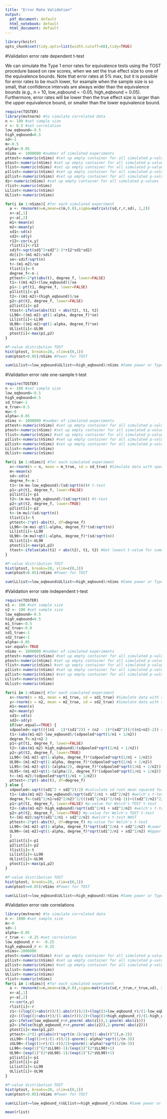 ```yaml
---
title: "Error Rate Validation"
output:
  pdf_document: default
  html_notebook: default
  html_document: default
---
```


```r
library(knitr)
opts_chunk$set(tidy.opts=list(width.cutoff=60),tidy=TRUE)
```

#Validation error rate dependent t-test

We can simulate the Type 1 error rates for equivalence tests using the TOST procedure based on raw scores, when we set the true effect size to one of the equivalence bounds. Note that error rates at 5% max, but it is possible for error rates to be much lower, for example when the sample size is so small, that confidence intervals are always wider than the equivalence bounds (e.g., n = 10, low_eqbound = -0.05, high_eqbound = 0.05). Furthermore, error rates will be lower then the true effect size is larger than the upper equivalence bound, or smaller than the lower equivalence bound. 

```r
require(TOSTER)
library(mvtnorm) #to simulate correlated data
n <- 100 #set sample size
r <- 0.5 #set correlation
low_eqbound=-0.5
high_eqbound=0.5
sd<-1
m<-0.5
alpha<-0.05
nSims <- 1000000 #number of simulated experiments
pttest<-numeric(nSims) #set up empty container for all simulated p-values
ptost<-numeric(nSims) #set up empty container for all simulated p-values
tlist<-numeric(nSims) #set up empty container for all simulated p-values
p1list<-numeric(nSims) #set up empty container for all simulated p-values
p2list<-numeric(nSims) #set up empty container for all simulated p-values
dz<-numeric(nSims) #set up empty container for all simulated p-values
rlist<-numeric(nSims)
LLlist<-numeric(nSims)
ULlist<-numeric(nSims)

for(i in 1:nSims){ #for each simulated experiment
  a <- rmvnorm(n=n,mean=c(m,0.0),sigma=matrix(c(sd,r,r,sd), 2,2))
  x<-a[,1]
  y<-a[,2]
  m1<-mean(x)
  m2<-mean(y)
  sd1<-sd(x)
  sd2<-sd(y)
  r12<-cor(x,y)
  rlist[i]<-r12
  sdif<-sqrt(sd1^2+sd2^2-2*r12*sd1*sd2)
  dz[i]<-(m1-m2)/sdif
  se<-sdif/sqrt(n)
  t<-(m1-m2)/se
  tlist[i]<-t
  degree_f<-n-1
  pttest<-2*pt(abs(t), degree_f, lower=FALSE)
  t1<-((m1-m2)+(low_eqbound))/se
  p1<-1-pt(t1, degree_f, lower=FALSE)
  p1list[i]<-p1
  t2<-((m1-m2)+(high_eqbound))/se
  p2<-pt(t2, degree_f, lower=FALSE)
  p2list[i]<-p2
  ttost<-ifelse(abs(t1) < abs(t2), t1, t2)
  LL90<-((m1-m2)-qt(1-alpha, degree_f)*se)
  LLlist[i]<-LL90
  UL90<-((m1-m2)+qt(1-alpha, degree_f)*se)
  ULlist[i]<-UL90
  ptost[i]<-max(p1,p2)
}

#P-value distribution TOST
hist(ptost, breaks=20, xlim=c(0,1))
sum(ptost<0.05)/nSims #Power for TOST

sum(LLlist>=low_eqbound&ULlist<=high_eqbound)/nSims #Same power or Type 1 error, now based on CI


```




#Validation error rate one-sample t-test


```r
require(TOSTER)
n <- 100 #set sample size
low_eqbound=-0.5
high_eqbound=0.5
sd_true<-1
m_true<-0.5
mu<-0
alpha<-0.05
nSims <- 1000000 #number of simulated experiments
pttest<-numeric(nSims) #set up empty container for all simulated p-values
ptost<-numeric(nSims) #set up empty container for all simulated p-values
tlist<-numeric(nSims) #set up empty container for all simulated p-values
p1list<-numeric(nSims) #set up empty container for all simulated p-values
p2list<-numeric(nSims) #set up empty container for all simulated p-values
LLlist<-numeric(nSims)
ULlist<-numeric(nSims)

for(i in 1:nSims){ #for each simulated experiment
  x<-rnorm(n = n, mean = m_true, sd = sd_true) #Simulate data with specified mean, standard deviation, and sample size
  m<-mean(x)
  sd<-sd(x)
  degree_f<-n-1
  t1<-(m-mu-low_eqbound)/(sd/sqrt(n))# t-test
  p1<-pt(t1, degree_f, lower=FALSE) 
  p1list[i]<-p1
  t2<-(m-mu-high_eqbound)/(sd/sqrt(n)) #t-test
  p2<-pt(t2, degree_f, lower=TRUE) 
  p2list[i]<-p2
  t<-(m-mu)/(sd/sqrt(n))
  tlist[i]<-t
  pttest<-2*pt(-abs(t), df=degree_f)
  LL90<-(m-mu)-qt(1-alpha, degree_f)*(sd/sqrt(n))
  LLlist[i]<-LL90
  UL90<-(m-mu)+qt(1-alpha, degree_f)*(sd/sqrt(n))
  ULlist[i]<-UL90
  ptost[i]<-max(p1,p2)
  ttost<-ifelse(abs(t1) < abs(t2), t1, t2) #Get lowest t-value for summary TOST result
}

#P-value distribution TOST
hist(ptost, breaks=20, xlim=c(0,1))
sum(ptost<0.05)/nSims #Power for TOST

sum(LLlist>=low_eqbound&ULlist<=high_eqbound)/nSims #Same power or Type 1 error, now based on CI

```


#Validation error rate independent t-test



```r
require(TOSTER)
n1 <- 100 #set sample size
n2 <- 100 #set sample size
low_eqbound=-0.5
high_eqbound=0.5
m1_true<-0.5
m2_true<-0.0
sd1_true<-1
sd2_true<-1
alpha<-0.05
var.equal<-TRUE
nSims <- 1000000 #number of simulated experiments
pttest<-numeric(nSims) #set up empty container for all simulated p-values
ptost<-numeric(nSims) #set up empty container for all simulated p-values
tlist<-numeric(nSims) #set up empty container for all simulated p-values
p1list<-numeric(nSims) #set up empty container for all simulated p-values
p2list<-numeric(nSims) #set up empty container for all simulated p-values
LLlist<-numeric(nSims)
ULlist<-numeric(nSims)

for(i in 1:nSims){ #for each simulated experiment
  x<-rnorm(n = n1, mean = m1_true, sd = sd1_true) #Simulate data with specified mean, standard deviation, and sample size
  y<-rnorm(n = n2, mean = m2_true, sd = sd2_true) #Simulate data with specified mean, standard   m<-mean(x)
  m1<-mean(x)
  m2<-mean(y)
  sd1<-sd(x)
  sd2<-sd(y)
  if(var.equal==TRUE) {
  sdpooled<-sqrt((((n1 - 1)*(sd1^2)) + (n2 - 1)*(sd2^2))/((n1+n2)-2)) #calculate sd pooled
  t1<-(abs(m1-m2)-low_eqbound)/(sdpooled*sqrt(1/n1 + 1/n2))
  degree_f<-n1+n2-2
  p1<-pt(t1, degree_f, lower=FALSE) 
  t2<-(abs(m1-m2)-high_eqbound)/(sdpooled*sqrt(1/n1 + 1/n2))
  p2<-pt(t2, degree_f, lower=TRUE) 
  LL90<-(m1-m2)-qt(1-alpha, degree_f)*(sdpooled*sqrt(1/n1 + 1/n2))
  UL90<-(m1-m2)+qt(1-alpha, degree_f)*(sdpooled*sqrt(1/n1 + 1/n2))
  LL95<-(m1-m2)-qt(1-(alpha/2), degree_f)*(sdpooled*sqrt(1/n1 + 1/n2))
  UL95<-(m1-m2)+qt(1-(alpha/2), degree_f)*(sdpooled*sqrt(1/n1 + 1/n2))
  t<-(m1-m2)/(sdpooled*sqrt(1/n1 + 1/n2))
  pttest<-2*pt(-abs(t), df=degree_f)
} else {
  sdpooled<-sqrt((sd1^2 + sd2^2)/2) #calculate sd root mean squared for Welch's t-test
  t1<-(abs(m1-m2)-low_eqbound)/sqrt(sd1^2/n1 + sd2^2/n2) #welch's t-test lower bound
  degree_f<-(sd1^2/n1+sd2^2/n2)^2/(((sd1^2/n1)^2/(n1-1))+((sd2^2/n2)^2/(n2-1))) #degrees of reedom for Welch's t-test
  p1<-pt(t1, degree_f, lower=FALSE) #p-value for Welch's TOST t-test
  t2<-(abs(m1-m2)-high_eqbound)/sqrt(sd1^2/n1 + sd2^2/n2) #welch's t-test upper bound
  p2<-pt(t2, degree_f, lower=TRUE) #p-value for Welch's TOST t-test
  t<-(m1-m2)/sqrt(sd1^2/n1 + sd2^2/n2) #welch's t-test NHST
  pttest<-2*pt(-abs(t), df=degree_f) #p-value for Welch's t-test
  LL90<-(m1-m2)-qt(1-alpha, degree_f)*sqrt(sd1^2/n1 + sd2^2/n2) #Lower limit for CI Welch's t-test
  UL90<-(m1-m2)+qt(1-alpha, degree_f)*sqrt(sd1^2/n1 + sd2^2/n2) #Upper limit for CI Welch's t-test
  }
  p1list[i]<-p1
  p2list[i]<-p2
  tlist[i]<-t
  LLlist[i]<-LL90
  ULlist[i]<-UL90
  ptost[i]<-max(p1,p2)
}

#P-value distribution TOST
hist(ptost, breaks=20, xlim=c(0,1))
sum(ptost<=0.05)/nSims #Power for TOST

sum(LLlist>=low_eqbound&ULlist<=high_eqbound)/nSims #Same power or Type 1 error, now based on CI

```

#Validation error rate correlations


```r
library(mvtnorm) #to simulate correlated data
n <- 1000 #set sample size
m<-0
sd<-1
alpha<-0.05
r_true <- -0.25 #set correlation
low_eqbound_r <- -0.25
high_eqbound_r <- 0.25
nSims<-1000000
ptost<-numeric(nSims) #set up empty container for all simulated p-values
p1list<-numeric(nSims) #set up empty container for all simulated p-values
p2list<-numeric(nSims) #set up empty container for all simulated p-values
LLlist<-numeric(nSims)
ULlist<-numeric(nSims)
rlist<-numeric(nSims)
for(i in 1:nSims){ #for each simulated experiment
  a <- rmvnorm(n=n,mean=c(m,0.0),sigma=matrix(c(sd,r_true,r_true,sd), 2,2))
  x<-a[,1]
  y<-a[,2]
  r<-cor(x,y)
  rlist[i]<-r
  z1<-((log((1+abs(r))/(1-abs(r)))/2)+(log((1+low_eqbound_r)/(1-low_eqbound_r))/2))/(sqrt(1/(n-3)))
  z2<-((log((1+abs(r))/(1-abs(r)))/2)+(log((1+high_eqbound_r)/(1-high_eqbound_r))/2))/(sqrt(1/(n-3)))
  p1<-ifelse(low_eqbound_r<r,pnorm(-abs(z1)),1-pnorm(-abs(z1)))
  p2<-ifelse(high_eqbound_r>r,pnorm(-abs(z2)),1-pnorm(-abs(z2)))
  ptost[i]<-max(p1,p2)
  pttest<-2*(1-pt(abs(r)*sqrt(n-2)/sqrt(1-abs(r)^2),n-2))
  zLL90<-(log((1+r)/(1-r))/2)-qnorm(1-alpha)*sqrt(1/(n-3))
  zUL90<-(log((1+r)/(1-r))/2)+qnorm(1-alpha)*sqrt(1/(n-3))
  LL90<-(exp(1)^(2*zLL90)-1)/(exp(1)^(2*zLL90)+1)
  UL90<-(exp(1)^(2*zUL90)-1)/(exp(1)^(2*zUL90)+1)
  p1list[i]<-p1
  p2list[i]<-p2
  LLlist[i]<-LL90
  ULlist[i]<-UL90
}

#P-value distribution TOST
hist(ptost, breaks=20, xlim=c(0,1))
sum(ptost<0.05)/nSims #Power for TOST

sum(LLlist>=low_eqbound_r&ULlist<=high_eqbound_r)/nSims #Same power or Type 1 error, now based on CI

mean(rlist)
```